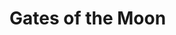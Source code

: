 
# Gates of the Moon
<ProjectDetails
  floatRight
  region="Vale"
  house="House Royce"
  type="Keep"
  status="Completed"
  warp="/warp gatesofthemoon"
  projectLead="Quikfox, lorddyvim"
  dateStarted="2014-08-09T07:00:00+00:00"
  dateCompleted="2014-08-09T07:00:00+00:00"
/>
